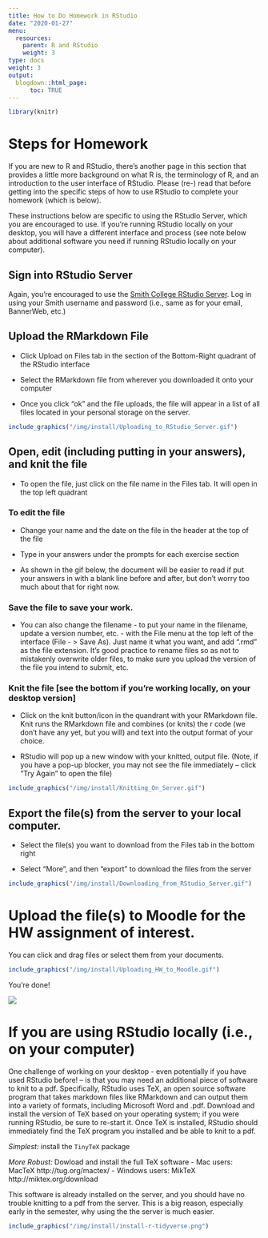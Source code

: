 ```yaml
---
title: How to Do Homework in RStudio
date: "2020-01-27"
menu:
  resources:
    parent: R and RStudio
    weight: 3
type: docs
weight: 3
output:
  blogdown::html_page:
      toc: TRUE
---
```


```r
library(knitr)
```


# Steps for Homework

If you are new to R and RStudio, there's another page in this section that provides a little more background on what R is, the terminology of R, and an introduction to the user interface of RStudio. Please (re-) read that before getting into the specific steps of how to use RStudio to complete your homework (which is below). 

These instructions below are specific to using the RStudio Server, which you are encouraged to use. If you're running RStudio locally on your desktop, you will have a different interface and process (see note below about additional software you need if running RStudio locally on your computer).


## Sign into RStudio Server

Again, you're encouraged to use the [Smith College RStudio Server](http://rstudio.smith.edu). Log in using your Smith username and password (i.e., same as for your email, BannerWeb, etc.)


## Upload the RMarkdown File

- Click Upload on Files tab in the section of the Bottom-Right quadrant of the RStudio interface

- Select the RMarkdown file from wherever you downloaded it onto your computer

- Once you click "ok" and the file uploads, the file will appear in a list of all files located in your personal storage on the server.

```r
include_graphics("/img/install/Uploading_to_RStudio_Server.gif")
```

## Open, edit (including putting in your answers), and knit the file

- To open the file, just click on the file name in the Files tab. It will open in the top left quadrant 

### To edit the file

- Change your name and the date on the file in the header at the top of the file

- Type in your answers under the prompts for each exercise section

- As shown in the gif below, the document will be easier to read if put your answers in with a blank line before and after, but don't worry too much about that for right now.

### Save the file to save your work. 

- You can also change the filename -  to put your name in the filename, update a version number, etc. - with the File menu at the top left of the interface (File - > Save As). Just name it what you want, and add ".rmd" as the file extension. It's good practice to rename files so as not to mistakenly overwrite older files, to make sure you upload the version of the file you intend to submit, etc.

### Knit the file [see the bottom if you're working locally, on your desktop version]

- Click on the knit button/icon in the quandrant with your RMarkdown file. Knit runs the RMarkdown file and combines (or knits) the r code (we don't have any yet, but you will) and text into the output format of your choice.

- RStudio will pop up a new window with your knitted, output file. (Note, if you have a pop-up blocker, you may not see the file immediately -- click "Try Again" to open the file)

```r
include_graphics("/img/install/Knitting_On_Server.gif")
```

## Export the file(s) from the server to your local computer.

- Select the file(s) you want to download from the Files tab in the bottom right

- Select "More", and then "export" to download the files from the server

```r
include_graphics("/img/install/Downloading_from_RStudio_Server.gif")
```


# Upload the file(s) to Moodle for the HW assignment of interest. 

You can click and drag files or select them from your documents.

```r
include_graphics("/img/install/Uploading_HW_to_Moodle.gif")
```

You're done!

![](https://media.giphy.com/media/slOhiKAVFgwr6/giphy.gif)

# If you are using RStudio locally (i.e., on your computer)

One challenge of working on your desktop - even potentially if you have used RStudio before! -- is that you may need an additional piece of software to knit to a pdf. Specifically, RStudio uses TeX, an open source software program that takes markdown files like RMarkdown and can output them into a variety of formats, including Microsoft Word and .pdf. Download and install the version of TeX based on your operating system; if you were running RStudio, be sure to re-start it. Once TeX is installed, RStudio should immediately find the TeX program you installed and be able to knit to a pdf.

*Simplest:* install the `TinyTeX` package 

*More Robust:* Dowload and install the full TeX software
  - Mac users: MacTeX http://tug.org/mactex/
  - Windows users: MikTeX http://miktex.org/download

This software is already installed on the server, and you should have no trouble knitting to a pdf from the server. This is a big reason, especially early in the semester, why using the the server is much easier.






```r
include_graphics("/img/install/install-r-tidyverse.png")
```
